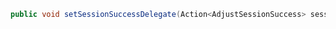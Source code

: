 ```c#
public void setSessionSuccessDelegate(Action<AdjustSessionSuccess> sessionSuccessDelegate, string sceneName = "Adjust")
```
